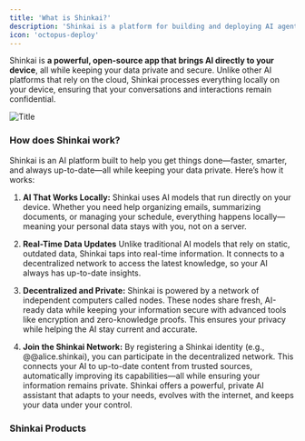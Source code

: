 ```yaml
---
title: 'What is Shinkai?'
description: 'Shinkai is a platform for building and deploying AI agents.'
icon: 'octopus-deploy'
---
```


Shinkai is **a powerful, open-source app that brings AI directly to your device**, all while keeping your data private and secure. 
Unlike other AI platforms that rely on the cloud, Shinkai processes everything locally on your device, ensuring that your conversations and interactions remain confidential.

![Title](/images/what-is-shinkai.png)

### How does Shinkai work?

Shinkai is an AI platform built to help you get things done—faster, smarter, and always up-to-date—all while keeping your data private. Here’s how it works:

1. **AI That Works Locally:**
Shinkai uses AI models that run directly on your device. Whether you need help organizing emails, summarizing documents, or managing your schedule, everything happens locally—meaning your personal data stays with you, not on a server.


2. **Real-Time Data Updates**
Unlike traditional AI models that rely on static, outdated data, Shinkai taps into real-time information. It connects to a decentralized network to access the latest knowledge, so your AI always has up-to-date insights.

3. **Decentralized and Private:**
Shinkai is powered by a network of independent computers called nodes. These nodes share fresh, AI-ready data while keeping your information secure with advanced tools like encryption and zero-knowledge proofs. This ensures your privacy while helping the AI stay current and accurate.


5. **Join the Shinkai Network:**
By registering a Shinkai identity (e.g., @@alice.shinkai), you can participate in the decentralized network. This connects your AI to up-to-date content from trusted sources, automatically improving its capabilities—all while ensuring your information remains private.
Shinkai offers a powerful, private AI assistant that adapts to your needs, evolves with the internet, and keeps your data under your control.


 
### Shinkai Products